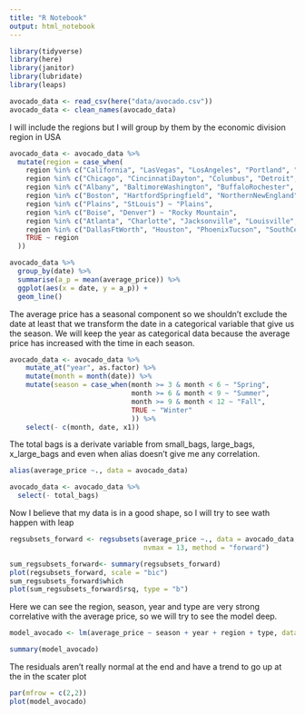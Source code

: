 ```yaml
---
title: "R Notebook"
output: html_notebook
---
```


```r
library(tidyverse)
library(here)
library(janitor)
library(lubridate)
library(leaps)
```


```r
avocado_data <- read_csv(here("data/avocado.csv"))
avocado_data <- clean_names(avocado_data)
```
I will include the regions but I will group by them by the economic division region in USA
```r
avocado_data <- avocado_data %>%
  mutate(region = case_when(
    region %in% c("California", "LasVegas", "LosAngeles", "Portland", "Sacramento", "SanDiego", "SanFrancisco", "Seattle", "Spokane", "West") ~ "FarWest",
    region %in% c("Chicago", "CincinnatiDayton", "Columbus", "Detroit", "GrandRapids", "GreatLakes", "Indianapolis") ~ "GreatLakes",
    region %in% c("Albany", "BaltimoreWashington", "BuffaloRochester", "HarrisburgScranton", "NewYork", "Northeast", "Philadelphia", "Pittsburgh", "Syracuse") ~ "Mideast",
    region %in% c("Boston", "HartfordSpringfield", "NorthernNewEngland") ~ "NewEngland",
    region %in% c("Plains", "StLouis") ~ "Plains",
    region %in% c("Boise", "Denver") ~ "Rocky Mountain",
    region %in% c("Atlanta", "Charlotte", "Jacksonville", "Louisville", "MiamiFtLauderdale", "Midsouth", "Nashville", "NewOrleansMobile", "Orlando", "RaleighGreensboro", "RichmondNorfolk", "Roanoke", "SouthCarolina", "Southeast", "Tampa") ~ "Southeast",
    region %in% c("DallasFtWorth", "Houston", "PhoenixTucson", "SouthCentral", "WestTexNewMexico") ~ "Southwest",
    TRUE ~ region
  ))
```

```r
avocado_data %>%
  group_by(date) %>%
  summarise(a_p = mean(average_price)) %>%
  ggplot(aes(x = date, y = a_p)) +
  geom_line()
```

The average price has a seasonal component so we shouldn't exclude the date at least that we transform the date in a categorical variable that give us the season. We will keep the year as categorical data because the average price has increased with the time in each season.

```r
avocado_data <- avocado_data %>%
    mutate_at("year", as.factor) %>%
    mutate(month = month(date)) %>%
    mutate(season = case_when(month >= 3 & month < 6 ~ "Spring",
                              month >= 6 & month < 9 ~ "Summer",
                              month >= 9 & month < 12 ~ "Fall",
                              TRUE ~ "Winter"
                              )) %>%
    select(- c(month, date, x1))
```
The total bags is a derivate variable from small_bags, large_bags, x_large_bags and even when alias doesn't give me any correlation.
```r
alias(average_price ~., data = avocado_data)

avocado_data <- avocado_data %>%
  select(- total_bags)
```
Now I believe that my data is in a good shape, so I will try to see wath happen with leap 
```r
regsubsets_forward <- regsubsets(average_price ~., data = avocado_data, 
                                 nvmax = 13, method = "forward")
```

```r
sum_regsubsets_forward<- summary(regsubsets_forward)
plot(regsubsets_forward, scale = "bic")
sum_regsubsets_forward$which
plot(sum_regsubsets_forward$rsq, type = "b")
```
Here we can see the region, season, year and type are very strong correlative with the average price, so we will try to see the model deep.
```r
model_avocado <- lm(average_price ~ season + year + region + type, data = avocado_data)

summary(model_avocado)
```
The residuals aren't really normal at the end and have a trend to go up at the in the scater plot
```r
par(mfrow = c(2,2))
plot(model_avocado)
```

